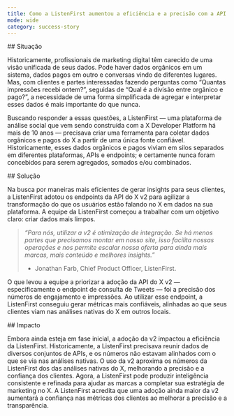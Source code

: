 ```yaml
---
title: Como a ListenFirst aumentou a eficiência e a precisão com a API do X v2
mode: wide
category: success-story
---
```


<div id="situation">
  ## Situação
</div>

Historicamente, profissionais de marketing digital têm carecido de uma visão unificada de seus dados. Pode haver dados orgânicos em um sistema, dados pagos em outro e conversas vindo de diferentes lugares. Mas, com clientes e partes interessadas fazendo perguntas como “Quantas impressões recebi ontem?”, seguidas de “Qual é a divisão entre orgânico e pago?”, a necessidade de uma forma simplificada de agregar e interpretar esses dados é mais importante do que nunca.

Buscando responder a essas questões, a ListenFirst — uma plataforma de análise social que vem sendo construída com a X Developer Platform há mais de 10 anos — precisava criar uma ferramenta para coletar dados orgânicos e pagos do X a partir de uma única fonte confiável. Historicamente, esses dados orgânicos e pagos viviam em silos separados em diferentes plataformas, APIs e endpoints; e certamente nunca foram concebidos para serem agregados, somados e/ou combinados.

<div id="solution">
  ## Solução
</div>

Na busca por maneiras mais eficientes de gerar insights para seus clientes, a ListenFirst adotou os endpoints da API do X v2 para agilizar a transformação do que os usuários estão falando no X em dados na sua plataforma. A equipe da ListenFirst começou a trabalhar com um objetivo claro: criar dados mais limpos.

> *“Para nós, utilizar a v2 é otimização de integração. Se há menos partes que precisamos montar em nosso site, isso facilita nossas operações e nos permite escalar nossa oferta para ainda mais marcas, mais conteúdo e melhores insights.”*
> 
> - Jonathan Farb, Chief Product Officer, ListenFirst.

O que levou a equipe a priorizar a adoção da API do X v2 — especificamente o endpoint de consulta de Tweets — foi a precisão dos números de engajamento e impressões. Ao utilizar esse endpoint, a ListenFirst conseguiu gerar métricas mais confiáveis, alinhadas ao que seus clientes viam nas análises nativas do X em outros locais.

<div id="impact">
  ## Impacto
</div>

Embora ainda esteja em fase inicial, a adoção da v2 impactou a eficiência da ListenFirst. Historicamente, a ListenFirst precisava reunir dados de diversos conjuntos de APIs, e os números não estavam alinhados com o que se via nas análises nativas. O uso da v2 aproxima os números da ListenFirst dos das análises nativas do X, melhorando a precisão e a confiança dos clientes. Agora, a ListenFirst pode produzir inteligência consistente e refinada para ajudar as marcas a completar sua estratégia de marketing no X. A ListenFirst acredita que uma adoção ainda maior da v2 aumentará a confiança nas métricas dos clientes ao melhorar a precisão e a transparência.